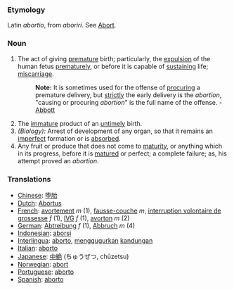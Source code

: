 ===Etymology===
Latin ''abortio'', from ''aboriri''. See [[Abort]].
===Noun===
#The act of giving [[premature]] birth; particularly, the [[expulsion]] of the human fetus [[prematurely]], or before it is capable of [[sustaining]] life; [[miscarriage]].
#:'''Note:''' It is sometimes used for the offense of [[procuring]] a premature delivery, but [[strictly]] the early delivery is the ''abortion'', "causing or procuring ''abortion''" is the full name of the offense. - [[Abbott]]
#The [[immature]] product of an [[untimely]] birth.
#''(Biology):'' Arrest of development of any organ, so that it remains an [[imperfect]] formation or is [[absorbed]].
#Any fruit or produce that does not come to [[maturity]], or anything which in its progress, before it is [[matured]] or perfect; a complete failure; as, his attempt proved an ''abortion''.

=== Translations ===
*[[Chinese]]: [[堕胎]]
*[[Dutch]]: [[Abortus]]
*[[French]]: [[avortement]] ''m'' (1), [[fausse-couche]] ''m'', [[interruption volontaire de grossesse]] ''f'' (1), [[IVG]] ''f'' (1), [[avorton]] ''m'' (2)
*[[German]]: [[Abtreibung]] ''f'' (1), [[Abbruch]] ''m'' (4)
*[[Indonesian]]: [[aborsi]]
*[[Interlingua]]: [[aborto]], [[gugur|menggugurkan]] [[kandung|kandungan]]
*[[Italian]]: [[aborto]]
*[[Japanese]]: [[中絶]] (ちゅうぜつ, chūzetsu)
*[[Norwegian]]: [[abort]]
*[[Portuguese]]: [[aborto]]
*[[Spanish]]: [[aborto]]